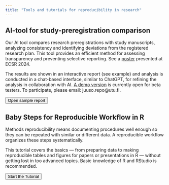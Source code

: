 ```yaml
---
title: "Tools and tutorials for reproducibility in research"
---
```


## AI-tool for study-preregistration comparison

Our AI tool compares research preregistrations with study manuscripts, analyzing consistency and identifying deviations from the registered research plan. This tool provides an efficient method for assessing transparency and preventing selective reporting. See a <a href="ECSR-poster.pdf">poster</a> presented at ECSR 2024.

The results are shown in an interactive report (<a href="https://app.powerbi.com/view?r=eyJrIjoiZjFmZjNlMjgtMjI2Ni00MWM0LTlmYjMtOTlmOGRiMmYzOWYyIiwidCI6ImY1OTJjYjVmLWI4YmMtNDFiOS05MDFmLTlhOTlhYjg0YWZhNiIsImMiOjh9" style="text-decoration: none;">see example</a>) and analysis is conducted in a chat-based interface, similar to ChatGPT, for refining the analysis in collaboration with AI. <a href = "https://bit.ly/reproanalyst">A demo version</a> is currently open for beta testers. To participate, please email: juuso.repo\@utu.fi.

::: {.d-grid .gap-2}
<a href="https://app.powerbi.com/view?r=eyJrIjoiZjFmZjNlMjgtMjI2Ni00MWM0LTlmYjMtOTlmOGRiMmYzOWYyIiwidCI6ImY1OTJjYjVmLWI4YmMtNDFiOS05MDFmLTlhOTlhYjg0YWZhNiIsImMiOjh9" style="text-decoration: none;"> <button class="btn btn-lg btn-primary" type="button">Open sample report </button> </a>
:::

## Baby Steps for Reproducible Workflow in R

Methods reproducibility means documenting procedures well enough so they can be repeated with similar or different data. A reproducible workflow organizes these steps systematically.

This tutorial covers the basics — from preparing data to making reproducible tables and figures for papers or presentations in R — without getting lost in too advanced topics. Basic knowledge of R and RStudio is recommended.

::: {.d-grid .gap-2}
<a href="babysteps.html" style="text-decoration: none;"> <button class="btn btn-lg btn-primary" type="button">Start the Tutorial</button> </a>
:::
